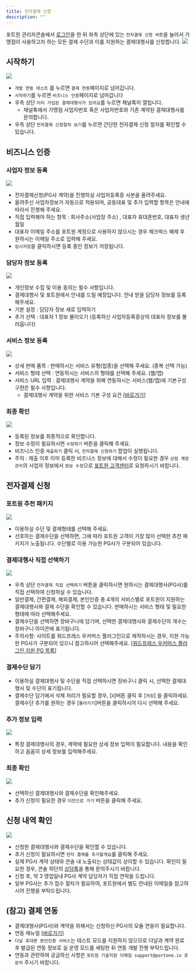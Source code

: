 ```yaml
---
title: 전자결제 신청
description: ""
---
```



포트원 관리자콘솔에서 [로그인](https://admin.portone.io/auth/signin)을 한 뒤 좌측 상단에 있는 `전자결제 신청 버튼`을 눌러서 가맹점이 사용하고자 하는 모든 결제 수단과 이를 지원하는 결제대행사를 신청합니다.
![](/gitbook-assets/ko/console_001.png)

## 시작하기

![](/gitbook-assets/ko/console_002.png)

- `개발 연동 테스트` 를 누르면 `결제 연동`페이지로 넘어갑니다.
- `시작하기`를 누르면 `비즈니스 인증`페이지로 넘어갑니다
- 우측 상단 `이미 가입된 결제대행사가 있어요`를 누르면 채널톡이 열립니다.
  - 채널톡에서 가맹점 사업자번호 혹은 사업자번호와 기존 계약된 결제대행사를 문의합니다.
- 우측 상단 `전자결제 신청절차 보기`를 누르면 간단한 전자결제 신청 절차를 확인할 수 있습니다.

## 비즈니스 인증

### 사업자 정보 등록

![](/gitbook-assets/ko/console_003.png)

- 전자결제신청(PG사 계약)을 진행하실 사업자등록증 사본을 올려주세요.
- 올려주신 사업자정보가 자동으로 적용되며, 공동대표 및 추가 입력할 항목은 안내에 따라서 진행해 주세요.
- 직접 입력해야 하는 항목 : 회사주소(사업장 주소) , 대표자 휴대폰번호, 대표자 생년월일
- 대표자 이메일 주소를 포트원 계정으로 사용하지 않으시는 경우 체크박스 해제 후 원하시는 이메일 주소로 입력해 주세요.
- `임시저장`을 클릭하시면 등록 중인 정보가 저장됩니다.

### 담당자 정보 등록

![](/gitbook-assets/ko/console_004.png)

- 개인정보 수집 및 이용 동의는 필수 사항입니다.
- 결제대행사 및 포트원에서 안내를 드릴 예정입니다. 안내 받을 담당자 정보를 등록해주세요.
- 기본 설정 : 담당자 정보 새로 입력하기
- 추가 선택 : 대표자 1 정보 불러오기 (등록하신 사업자등록증상의 대표자 정보를 불러옵니다)

### 서비스 정보 등록

![](/gitbook-assets/ko/console_005.png)

- 상세 판매 품목 : 판매하시는 서비스 유형(업종)을 선택해 주세요. (중복 선택 가능)
- 서비스 형태 선택 : 연동하시는 서비스의 형태를 선택해 주세요. (웹/앱)
- 서비스 URL 입력 : 결제대행사 계약을 위해 연동하시는 서비스(웹/앱)에 기본구성 구현은 필수 사항입니다.
  - 결제대행사 계약을 위한 서비스 기본 구성 요건 [[바로가기](https://guide.portone.io/6e20063c-1305-475f-a71a-c4d5cd5f3556)]

### 최종 확인

![](/gitbook-assets/ko/console_006.png)

- 등록된 정보를 최종적으로 확인합니다.
- 정보 수정이 필요하시면 `수정하기` 버튼을 클릭해 주세요.
- 비즈니스 인증 `제출하기` 클릭 시, `전자결제 신청하기` 팝업이 실행됩니다.
- 주의 : 제출 이후 이미 등록한 비즈니스 정보에 대해서 수정이 필요한 경우 `상점 계정관리`의 사업자 정보에서 `정보 수정`으로 [포트원 고객센터](https://x06k7.channel.io/lounge)로 요청하시기 바랍니다.

## 전자결제 신청

### 포트원 추천 패키지

![](/gitbook-assets/ko/console_007.png)

- 이용하실 수단 및 결제형태를 선택해 주세요.
- 선호하는 결제수단을 선택하면, 그에 따라 포트원 고객이 가장 많이 선택한 추천 패키지가 노출됩니다. 수단별로 이용 가능한 PG사가 구분되어 있습니다.

### 결제대행사 직접 선택하기

![](/gitbook-assets/ko/console_008.png)

- 우측 상단 `전자결제 직접 선택하기` 버튼을 클릭하시면 원하시는 결제대행사(PG사)를 직접 선택하여 신청하실 수 있습니다.
- 일반결제, 간편결제, 해외결제, 본인인증 총 4개의 서비스별로 포트원이 지원하는 결제대행사와 결제 수단을 확인할 수 있습니다. 판매하시는 서비스 형태 및 필요한 형태에 따라 선택해주세요.
- 결제수단을 선택하면 장바구니에 담기며, 선택한 결제대행사와 결제수단의 개수는 장바구니 아이콘에 표기됩니다.
- 주의사항: 사이트를 워드프레스 우커머스 플러그인으로 제작하시는 경우, 지원 가능한 PG사가 구분되어 있으니 참고하시어 선택해주세요.
  [[워드프레스 우커머스 플러그인 지원 PG 목록](https://guide.portone.io/49f92e2b-1927-4165-967c-1f3a78c5cd33)]

### 결제수단 담기

- 이용하실 결제대행사 및 수단을 직접 선택하시면 장바구니 클릭 시, 선택한 결제대행사 및 수단이 표기됩니다.
- 결제수단 담기에서 삭제 처리가 필요할 경우, [`X`]버튼 클릭 후 [`저장`] 을 클릭하세요. 결제수단 추가를 원하는 경우 [`돌아가기`]버튼을 클릭하시어 다시 선택해 주세요.

### 추가 정보 입력

![](/gitbook-assets/ko/console_009.png)

- 특정 결제대행사의 경우, 계약에 필요한 상세 정보 입력이 필요합니다. 내용을 확인하고 꼼꼼히 상세 정보를 입력해주세요.

### 최종 확인

![](/gitbook-assets/ko/console_010.png)

- 선택하신 결제대행사와 결제수단을 확인해주세요.
- 추가 신청이 필요한 경우 `이전으로 가기` 버튼을 클릭해 주세요.

## 신청 내역 확인

![](/gitbook-assets/ko/console_011.png)

- 신청한 결제대행사와 결제수단을 확인할 수 있습니다.
- 추가 신청이 필요하시면 `전자 결제를 추가할게요`를 클릭해 주세요.
- 실제 PG사 계약 상태와 콘솔 내 노출되는 상태값이 상이할 수 있습니다. 확인이 필요한 경우, 콘솔 하단의 [상담톡](https://x06k7.channel.io/lounge)을 통해 문의주시기 바랍니다.
- 신청 후, 약 3 영업일내 PG사 계약 담당자가 직접 연락을 드립니다.
- 일부 PG사는 추가 접수 절차가 필요하여, 포트원에서 별도 안내된 이메일을 참고하시어 진행을 부탁드립니다.

## (참고) 결제 연동

- 결제대행사(PG사)와 계약을 위해서는 신청하신 PG사의 모듈 연동이 필요합니다.
- 연동 매뉴얼 [[바로가기](https://developers.portone.io/docs/ko/readme)]
- `다날 휴대폰 본인인증 서비스`는 테스트 모드를 지원하지 않으므로
  다날과 계약 완료 후 발급된 연동 정보로 실 운영 모드를 세팅한 뒤 연동 개발 진행 부탁드립니다.
- 연동과 관련하여 궁금하신 사항은 `포트원 기술지원 이메일 support@portone.io 로 문의` 주시기 바랍니다.
